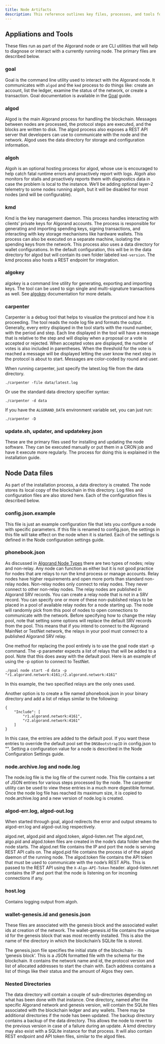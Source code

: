 ```yaml
---
title: Node Artifacts
description: This reference outlines key files, processes, and tools for managing Algorand nodes, including utilities like goal and algokey, processes like algod and kmd, and configuration files for blockchain interaction, key management, debugging, and node maintenance.
---
```


## Appliations and Tools

These files run as part of the Algorand node or are CLI utilities that will help to diagnose or interact with a currently running node. The primary files are described below.

### goal

Goal is the command line utility used to interact with the Algorand node. It communicates with `algod` and the `kmd` process to do things like: create an account, list the ledger, examine the status of the network, or create a transaction. Goal documentation is available in the [Goal](FUTURELINK) guide.

### algod

Algod is the main Algorand process for handling the blockchain. Messages between nodes are processed, the protocol steps are executed, and the blocks are written to disk. The algod process also exposes a REST API server that developers can use to communicate with the node and the network. Algod uses the data directory for storage and configuration information.

### algoh

Algoh is an optional hosting process for algod, whose use is encouraged to help catch fatal runtime errors and proactively report with logs. Algoh also monitors for stalls and proactively reports them with diagnostics data in case the problem is local to the instance. We’ll be adding optional layer-2 telemetry to some nodes running algoh, but it will be disabled for most nodes (and will be configurable).

### kmd

Kmd is the key management daemon. This process handles interacting with clients’ private keys for Algorand accounts. The process is responsible for generating and importing spending keys, signing transactions, and interacting with key storage mechanisms like hardware wallets. This process can also be executed on a separate machine, isolating the spending keys from the network. This process also uses a data directory for wallet configurations. In the default configuration, this will be in the data directory for algod but will contain its own folder labeled `kmd-version`. The kmd process also hosts a REST endpoint for integration.

### algokey

algokey is a command line utility for generating, exporting and importing keys. The tool can be used to sign single and multi-signature transactions as well.
See [algokey](FUTURELINK) documentation for more details.

### carpenter

Carpenter is a debug tool that helps to visualize the protocol and how it is proceeding. The tool reads the node log file and formats the output. Generally, every entry displayed in the tool starts with the round number, with the period and step. Each line displayed in the tool will have a message that is relative to the step and will display when a proposal or a vote is accepted or rejected. When accepted votes are displayed, the number of votes is also included in parentheses. When the threshold for the vote is reached a message will be displayed letting the user know the next step in the protocol is about to start. Messages are color-coded by round and user.

When running carpenter, just specify the latest.log file from the data directory.

```
./carpenter -file data/latest.log
```

Or use the standard data directory specifier syntax:

```
./carpenter -d data
```

If you have the `ALGORAND_DATA` environment variable set, you can just run:

```
./carpenter -D
```

### update.sh, updater, and updatekey.json

These are the primary files used for installing and updating the node software. They can be executed manually or put them in a CRON job and have it execute more regularly. The process for doing this is explained in the installation guide.

## Node Data files

As part of the installation process, a data directory is created. The node stores its local copy of the blockchain in this directory. Log files and configuration files are also stored here. Each of the configuration files is described below.

### config.json.example

This file is just an example configuration file that lets you configure a node with specific parameters. If this file is renamed to config.json, the settings in this file will take effect on the node when it is started. Each of the settings is defined in the Node configuration settings guide.

### phonebook.json

As discussed in [Algorand Node Types](/nodes/types/overview) there are two types of nodes; relay and non-relay. Any node can function as either but it is not good practice for nodes that are relays to run the kmd process or manage accounts. Relay nodes have higher requirements and open more ports than standard non-relay nodes. Non-relay nodes only connect to relay nodes. They never connect to other non-relay nodes. The relay nodes are published in Algorand SRV records. You can create a relay node that is not in a SRV record. You can specify one or more of these non-published relays to be placed in a pool of available relay nodes for a node starting up. The node will randomly pick from this pool of nodes to open connections to communicate with the network. Before specifying how to change the relay pool, note that setting some options will replace the default SRV records from the pool. This means that if you intend to connect to the Algorand MainNet or TestNet network, the relays in your pool must connect to a published Algorand SRV relay.

One method for replacing the pool entirely is to use the goal node start -p command. The -p parameter expects a list of relays that will be added to a pool. Note that this does away with the default pool. Here is an example of using the -p option to connect to TestNet.

```
./goal node start -d data -p "r1.algorand.network:4161;r2.algorand.network:4161"
```

In this example, the two specified relays are the only ones used.

Another option is to create a file named phonebook.json in your binary directory and add a list of relays similar to the following:

```
{
    "Include": [
        "r1.algorand.network:4161",
        "r2.algorand.network:4161"
    ]
}
```

In this case, the entries are added to the default pool. If you want these entries to override the default pool set the `DNSBootstrapID` in config.json to "". Setting a configuration value for a node is described in the Node Configuration Settings guide.

### node.archive.log and node.log

The node.log file is the log file of the current node. This file contains a set of JSON entries for various steps processed by the node. The carpenter utility can be used to view these entries in a much more digestible format. Once the node log file has reached its maximum size, it is copied to node.archive.log and a new version of node.log is created.

### algod-err.log, algod-out.log

When started through goal, algod redirects the error and output streams to algod-err.log and algod-out.log respectively.

algod.net, algod.pid and algod.token, algod-listen.net
The algod.net, algo.pid and algod.token files are created in the node’s data folder when the node starts. The algod.net file contains the IP and port the node is serving REST API calls on. The algod.pid file contains the process id of the algod daemon of the running node. The algod.token file contains the API token that must be used to communicate with the node’s REST APIs. This is passed to the REST API using the `X-Algo-API-Token` header. algod-listen.net contains the IP and port that the node is listening on for incoming connections if any.

### host.log

Contains logging output from algoh.

### wallet-genesis.id and genesis.json

These files are associated with the genesis block and the associated wallet ids at creation of the network. The wallet-genesis.id file contains the unique id for the genesis block that was most recently installed. This is also the name of the directory in which the blockchain’s SQLite file is stored.

The genesis.json file specifies the initial state of the blockchain - its ‘genesis block’. This is a JSON formatted file with the schema for the blockchain. It contains the network name and id, the protocol version and list of allocated addresses to start the chain with. Each address contains a list of things like their status and the amount of Algos they own.

### Nested Directories

The data directory will contain a couple of sub-directories depending on what has been done with that instance. One directory, named after the specific Algorand network and genesis version, will contain the SQLite files associated with the blockchain ledger and any wallets. There may be additional directories if the node has been updated. The backup directory contains a backup of the data directory. This allows the node to revert to the previous version in case of a failure during an update. A kmd directory may also exist with a SQLite instance for that process. It will also contain REST endpoint and API token files, similar to the algod files.
